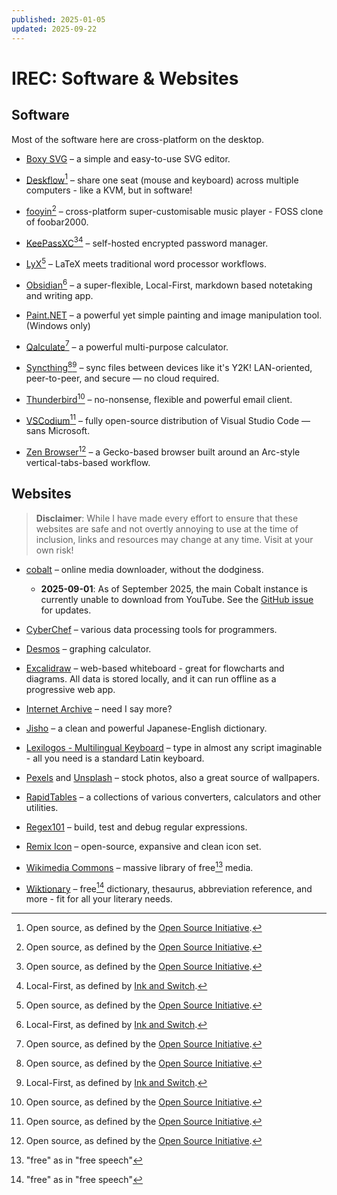 ```yaml
---
published: 2025-01-05
updated: 2025-09-22
---
```



# IREC: Software & Websites

## Software

Most of the software here are cross-platform on the desktop.

- [Boxy SVG](https://boxy-svg.com/) – a simple and easy-to-use SVG editor.

- [Deskflow](https://deskflow.org/)[^os] – share one seat (mouse and keyboard) across multiple
  computers - like a KVM, but in software!

- [fooyin](https://fooyin.org/)[^os] – cross-platform super-customisable music player - FOSS clone
  of foobar2000.

- [KeePassXC](https://keepassxc.org/)[^os][^lf] – self-hosted encrypted password manager.

- [LyX](https://www.lyx.org/)[^os] – LaTeX meets traditional word processor workflows.

- [Obsidian](https://obsidian.md/)[^lf] – a super-flexible, Local-First, markdown based notetaking
  and writing app.

- [Paint.NET](https://getpaint.net/) – a powerful yet simple painting and image manipulation tool.
  (Windows only)

- [Qalculate](https://qalculate.github.io/)[^os] – a powerful multi-purpose calculator.

- [Syncthing](https://syncthing.net/)[^os][^lf] – sync files between devices like it's Y2K!
  LAN-oriented, peer-to-peer, and secure — no cloud required.

- [Thunderbird](https://www.thunderbird.net)[^os] – no-nonsense, flexible and powerful email client.

- [VSCodium](https://vscodium.com/)[^os] – fully open-source distribution of Visual Studio Code —
  sans Microsoft.

- [Zen Browser](https://zen-browser.app/)[^os] – a Gecko-based browser built around an Arc-style
  vertical-tabs-based workflow.

## Websites

> **Disclaimer**: While I have made every effort to ensure that these websites are safe and not
> overtly annoying to use at the time of inclusion, links and resources may change at any time.
> Visit at your own risk!

- [cobalt](https://cobalt.tools/) – online media downloader, without the dodginess.
  - **2025-09-01**: As of September 2025, the main Cobalt instance is currently unable to download
  from YouTube. See the [GitHub issue][cobalt-updates] for updates.

- [CyberChef](https://gchq.github.io/CyberChef/) – various data processing tools for programmers.

- [Desmos](https://www.desmos.com/calculator) – graphing calculator.

- [Excalidraw](https://excalidraw.com/) – web-based whiteboard - great for flowcharts and diagrams.
  All data is stored locally, and it can run offline as a progressive web app.

- [Internet Archive](https://archive.org/) – need I say more?

- [Jisho](https://jisho.org/) – a clean and powerful Japanese-English dictionary.

- [Lexilogos - Multilingual Keyboard](https://www.lexilogos.com/keyboard/index.htm) – type in almost
  any script imaginable - all you need is a standard Latin keyboard.

- [Pexels](https://www.pexels.com/) and [Unsplash](https://unsplash.com/) – stock photos, also a
  great source of wallpapers.

- [RapidTables](https://www.rapidtables.com/) – a collections of various converters, calculators and
  other utilities.

- [Regex101](https://regex101.com/) – build, test and debug regular expressions.

- [Remix Icon](https://remixicon.com/) – open-source, expansive and clean icon set.

- [Wikimedia Commons](https://commons.wikimedia.org/wiki/Main_Page) – massive library of free[^1]
  media.

- [Wiktionary](https://en.wiktionary.org/wiki/Wiktionary:Main_Page) – free[^1] dictionary,
  thesaurus, abbreviation reference, and more - fit for all your literary needs.

[^os]: Open source, as defined by the [Open Source
       Initiative](https://opensource.org/definition-annotated).
[^lf]: Local-First, as defined by [Ink and Switch](https://www.inkandswitch.com/local-first/).
[^1]: "free" as in "free speech"

[cobalt-updates]: https://github.com/imputnet/cobalt/issues/1356
